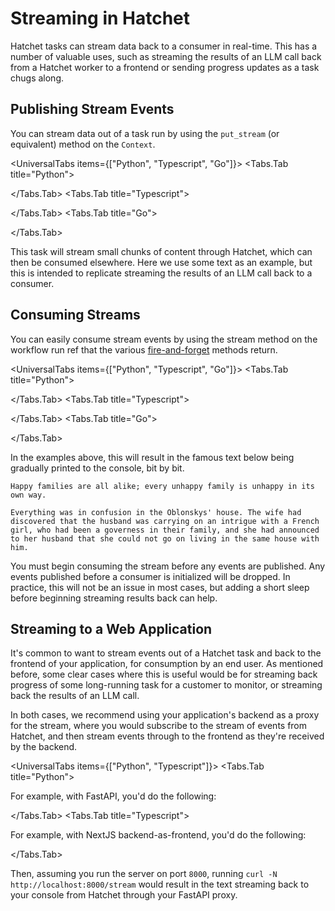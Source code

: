
# Streaming in Hatchet

Hatchet tasks can stream data back to a consumer in real-time. This has a number of valuable uses, such as streaming the results of an LLM call back from a Hatchet worker to a frontend or sending progress updates as a task chugs along.

## Publishing Stream Events

You can stream data out of a task run by using the `put_stream` (or equivalent) method on the `Context`.

<UniversalTabs items={["Python", "Typescript", "Go"]}>
  <Tabs.Tab title="Python">
<Snippet src={snips.python.streaming.worker} block="streaming" />

</Tabs.Tab>
<Tabs.Tab title="Typescript">

<Snippet src={snips.typescript.streaming.workflow} block="streaming" />

</Tabs.Tab>
<Tabs.Tab title="Go">

<Snippet src={snips.go.streaming.workflow} block="streaming" />

</Tabs.Tab>

</UniversalTabs>

This task will stream small chunks of content through Hatchet, which can then be consumed elsewhere. Here we use some text as an example, but this is intended to replicate streaming the results of an LLM call back to a consumer.

## Consuming Streams

You can easily consume stream events by using the stream method on the workflow run ref that the various [fire-and-forget](./run-no-wait.mdx) methods return.

<UniversalTabs items={["Python", "Typescript", "Go"]}>
  <Tabs.Tab title="Python">
<Snippet src={snips.python.streaming.async_stream} block="consume" />

</Tabs.Tab>
<Tabs.Tab title="Typescript">

<Snippet src={snips.typescript.streaming.run} block="consume" />

</Tabs.Tab>
<Tabs.Tab title="Go">

<Snippet src={snips.go.streaming.main} block="consume" />

</Tabs.Tab>

</UniversalTabs>

In the examples above, this will result in the famous text below being gradually printed to the console, bit by bit.

```
Happy families are all alike; every unhappy family is unhappy in its own way.

Everything was in confusion in the Oblonskys' house. The wife had discovered that the husband was carrying on an intrigue with a French girl, who had been a governess in their family, and she had announced to her husband that she could not go on living in the same house with him.
```

<Callout type="warning" emoji="❗️">
  You must begin consuming the stream before any events are published. Any
  events published before a consumer is initialized will be dropped. In
  practice, this will not be an issue in most cases, but adding a short sleep
  before beginning streaming results back can help.
</Callout>

## Streaming to a Web Application

It's common to want to stream events out of a Hatchet task and back to the frontend of your application, for consumption by an end user. As mentioned before, some clear cases where this is useful would be for streaming back progress of some long-running task for a customer to monitor, or streaming back the results of an LLM call.

In both cases, we recommend using your application's backend as a proxy for the stream, where you would subscribe to the stream of events from Hatchet, and then stream events through to the frontend as they're received by the backend.

<UniversalTabs items={["Python", "Typescript"]}>
  <Tabs.Tab title="Python">

For example, with FastAPI, you'd do the following:

<Snippet src={snips.python.streaming.fastapi_proxy} block="fastapi_proxy" />

</Tabs.Tab>
<Tabs.Tab title="Typescript">

For example, with NextJS backend-as-frontend, you'd do the following:

<Snippet src={snips.typescript.streaming.nextjs_proxy} block="nextjs_proxy" />

</Tabs.Tab>

</UniversalTabs>

Then, assuming you run the server on port `8000`, running `curl -N http://localhost:8000/stream` would result in the text streaming back to your console from Hatchet through your FastAPI proxy.

